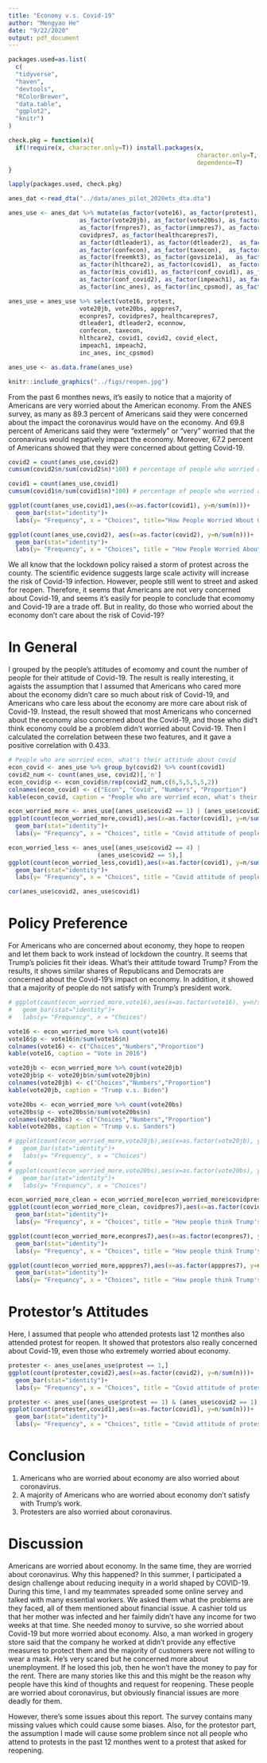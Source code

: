 ```yaml
---
title: "Economy v.s. Covid-19"
author: "Mengyao He"
date: "9/22/2020"
output: pdf_document
---
```

```r
packages.used=as.list(
  c(
  "tidyverse",
  "haven",
  "devtools",
  "RColorBrewer",
  "data.table",
  "ggplot2",
  "knitr")
)

check.pkg = function(x){
  if(!require(x, character.only=T)) install.packages(x, 
                                                     character.only=T,
                                                     dependence=T)
}

lapply(packages.used, check.pkg)

```

```r
anes_dat <-read_dta("../data/anes_pilot_2020ets_dta.dta")
```

```r
anes_use <- anes_dat %>% mutate(as_factor(vote16), as_factor(protest), 
                    as_factor(vote20jb), as_factor(vote20bs), as_factor(apppres7),
                    as_factor(frnpres7), as_factor(immpres7), as_factor(econpres7), 
                    covidpres7, as_factor(healthcarepres7), 
                    as_factor(dtleader1), as_factor(dtleader2),  as_factor(econnow), 
                    as_factor(confecon), as_factor(taxecon),  as_factor(freemkt2),  
                    as_factor(freemkt3), as_factor(govsize1a),  as_factor(leastgrp), 
                    as_factor(hlthcare2), as_factor(covid1),  as_factor(covid2),  
                    as_factor(mis_covid1), as_factor(conf_covid1), as_factor(mis_covid2),
                    as_factor(conf_covid2), as_factor(impeach1), as_factor(impeach2),
                    as_factor(inc_anes), as_factor(inc_cpsmod), as_factor(covid_elect))

anes_use = anes_use %>% select(vote16, protest, 
                    vote20jb, vote20bs, apppres7,
                    econpres7, covidpres7, healthcarepres7, 
                    dtleader1, dtleader2, econnow,
                    confecon, taxecon,
                    hlthcare2, covid1, covid2, covid_elect,
                    impeach1, impeach2,
                    inc_anes, inc_cpsmod)

anes_use <- as.data.frame(anes_use)

```

```r
knitr::include_graphics("../figs/reopen.jpg")

```


From the past 6 monthes news, it's easily to notice that a majority of Americans are very worried about the American economy. From the ANES survey, as many as 89.3 percent of Americans said they were concerned about the impact the coronavirus would have on the economy. And 69.8 percent of Americans said they were “extermely” or “very” worried that the coronavirus would negatively impact the economy. Moreover, 67.2 percent of Americans showed that they were concerned about getting Covid-19. 

```r
covid2 = count(anes_use,covid2)
cumsum(covid2$n/sum(covid2$n)*100) # percentage of people who worried about economy

covid1 = count(anes_use,covid1)
cumsum(covid1$n/sum(covid1$n)*100) # percentage of people who worried about getting Covid-19
```

```r
ggplot(count(anes_use,covid1),aes(x=as.factor(covid1), y=n/sum(n)))+ 
  geom_bar(stat="identity")+
  labs(y= "Frequency", x = "Choices", title="How People Worried Wbout Getting Covid-19")

ggplot(count(anes_use,covid2), aes(x=as.factor(covid2), y=n/sum(n)))+ 
  geom_bar(stat="identity")+
  labs(y= "Frequency", x = "Choices", title = "How People Worried About Economic Impact of Covid-19")

```

We all know that the lockdown policy raised a storm of protest across the county. The scientific evidence suggests large scale activity will increase the risk of Covid-19 infection. However, people still went to street and asked for reopen. Therefore, it seems that Americans are not very concerned about Covid-19, and seems it's easily for people to conclude that ecomomy and Covid-19 are a trade off. But in reality, do those who worried about the economy don't care about the risk of Covid-19? 

\newpage
# In General
I grouped by the people's attitudes of ecomomy and count the number of people for their attitude of Covid-19. The result is really interesting, it agaists the assumption that I assumed that Americans who cared more about the economy didn't care so much about risk of Covid-19, and Americans who care less about the economy are more care about risk of Covid-19. Instead, the result showed that most Americans who concerned about the economy also concerned about the Covid-19, and those who did't think economy could be a problem didn't worried about Covid-19. Then I calculated the correlation between these two features, and it gave a positive correlation with 0.433. 

```r
# People who are worried econ, what's their attitude about covid
econ_covid <- anes_use %>% group_by(covid2) %>% count(covid1)
covid2_num <- count(anes_use, covid2)[,'n']
econ_covid$p <- econ_covid$n/rep(covid2_num,c(6,5,5,5,5,2))
colnames(econ_covid) <- c("Econ", "Covid", "Numbers", "Proportion")
kable(econ_covid, caption = "People who are worried econ, what's their attitude about covid")

```


```r
econ_worried_more <- anes_use[(anes_use$covid2 == 1) | (anes_use$covid2 == 2),] 
ggplot(count(econ_worried_more,covid1),aes(x=as.factor(covid1), y=n/sum(n)))+
  geom_bar(stat="identity")+
  labs(y= "Frequency", x = "Choices", title = "Covid attitude of people who are more worried about economy")

```
```r
econ_worried_less <- anes_use[(anes_use$covid2 == 4) | 
                         (anes_use$covid2 == 5),] 
ggplot(count(econ_worried_less,covid1),aes(x=as.factor(covid1), y=n/sum(n)))+ 
  geom_bar(stat="identity")+
  labs(y= "Frequency", x = "Choices", title = "Covid attitude of people who are less worried about economy")

```

```r
cor(anes_use$covid2, anes_use$covid1)
```

# Policy Preference
For Americans who are concerned about economy, they hope to reopen and let them back to work instead of lockdown the country. It seems that Trump's policies fit their ideas. What's their attitude toward Trump? From the results, it shows similar shares of Republicans and Democrats are concerned about the Covid-19's impact on economy. In addition, it showed that a majority of people do not satisfy with Trump's president work.
```r
# ggplot(count(econ_worried_more,vote16),aes(x=as.factor(vote16), y=n/sum(n)))+ 
#   geom_bar(stat="identity")+
#   labs(y= "Frequency", x = "Choices")

vote16 <- econ_worried_more %>% count(vote16)
vote16$p <- vote16$n/sum(vote16$n)
colnames(vote16) <- c("Choices","Numbers","Proportion")
kable(vote16, caption = "Vote in 2016")

vote20jb <- econ_worried_more %>% count(vote20jb)
vote20jb$p <- vote20jb$n/sum(vote20jb$n)
colnames(vote20jb) <- c("Choices","Numbers","Proportion")
kable(vote20jb, caption = "Trump v.s. Biden")

vote20bs <- econ_worried_more %>% count(vote20bs)
vote20bs$p <- vote20bs$n/sum(vote20bs$n)
colnames(vote20bs) <- c("Choices","Numbers","Proportion")
kable(vote20bs, caption = "Trump v.s. Sanders")

# ggplot(count(econ_worried_more,vote20jb),aes(x=as.factor(vote20jb), y=n/sum(n)))+ 
#   geom_bar(stat="identity")+
#   labs(y= "Frequency", x = "Choices")
# 
# ggplot(count(econ_worried_more,vote20bs),aes(x=as.factor(vote20bs), y=n/sum(n)))+ 
#   geom_bar(stat="identity")+
#   labs(y= "Frequency", x = "Choices")

```

```r
econ_worried_more_clean = econ_worried_more[econ_worried_more$covidpres7 != 88,]
ggplot(count(econ_worried_more_clean, covidpres7),aes(x=as.factor(covidpres7), y=n/sum(n)))+ 
  geom_bar(stat="identity")+
  labs(y= "Frequency", x = "Choices", title = "How people think Trump's work with Covid")

ggplot(count(econ_worried_more,econpres7),aes(x=as.factor(econpres7), y=n/sum(n)))+ 
  geom_bar(stat="identity")+
  labs(y= "Frequency", x = "Choices", title = "How people think Trump's work with economy")

ggplot(count(econ_worried_more,apppres7),aes(x=as.factor(apppres7), y=n/sum(n)))+ 
  geom_bar(stat="identity")+
  labs(y= "Frequency", x = "Choices", title = "How people think Trump's work in general")

```



# Protestor's Attitudes
Here, I assumed that people who attended protests last 12 monthes also attended protest for reopen. It showed that protestors also really concerned about Covid-19, even those who extremely worried about economy.

```r
protester <- anes_use[anes_use$protest == 1,] 
ggplot(count(protester,covid2),aes(x=as.factor(covid2), y=n/sum(n)))+ 
  geom_bar(stat="identity")+
  labs(y= "Frequency", x = "Choices", title = "Covid attitude of protester")

```


```r
protester <- anes_use[(anes_use$protest == 1) & (anes_use$covid2 == 1),] 
ggplot(count(protester,covid1),aes(x=as.factor(covid1), y=n/sum(n)))+ 
  geom_bar(stat="identity")+
  labs(y= "Frequency", x = "Choices", title = "Covid attitude of protester with extremely concerning about economy")

```

# Conclusion
1. Americans who are worried about economy are also worried about coronavirus.
2. A majority of Americans who are worried about economy don't satisfy with Trump's work.
3. Protesters are also worried about coronavirus.

# Discussion
Americans are worried about economy. In the same time, they are worried about coronavirus. Why this happened? In this summer, I participated a design challenge about reducing inequity in a world shaped by COVID-19. During this time, I and my teammates spreaded some online servey and talked with many essential workers. We asked them what the problems are they faced, all of them mentioned about financial issue. A cashier told us that her mother was infected and her faimily didn't have any income for two weeks at that time. She needed monoy to survive, so she worried about Covid-19 but more worried about economy. Also, a man worked in grogery store said that the company he worked at didn't provide any effective measures to protect them and the majority of customers were not willing to wear a mask. He's very scared but he concerned more about unemployment. If he losed this job, then he won't have the money to pay for the rent. There are many stories like this and this might be the reason why people have this kind of thoughts and request for reopening. These people are worried about coronavirus, but obviously financial issues are more deadly for them.

However, there's some issues about this report. The survey contains many missing values which could cause some biases. Also, for the protestor part, the assumption I made will cause some problem since not all people who attend to protests in the past 12 monthes went to a protest that asked for reopening. 






